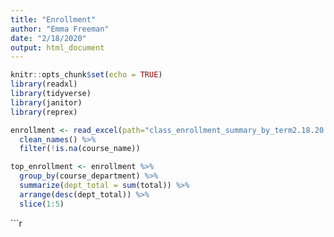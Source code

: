 ```yaml
---
title: "Enrollment"
author: "Emma Freeman"
date: "2/18/2020"
output: html_document
---
```


```r
knitr::opts_chunk$set(echo = TRUE)
library(readxl)
library(tidyverse)
library(janitor)
library(reprex)
```
```r
enrollment <- read_excel(path="class_enrollment_summary_by_term2.18.20.xlsx", skip = 3) %>%
  clean_names() %>%
  filter(!is.na(course_name))
```
```r
top_enrollment <- enrollment %>%
  group_by(course_department) %>%
  summarize(dept_total = sum(total)) %>%
  arrange(desc(dept_total)) %>%
  slice(1:5)

```

```r
  